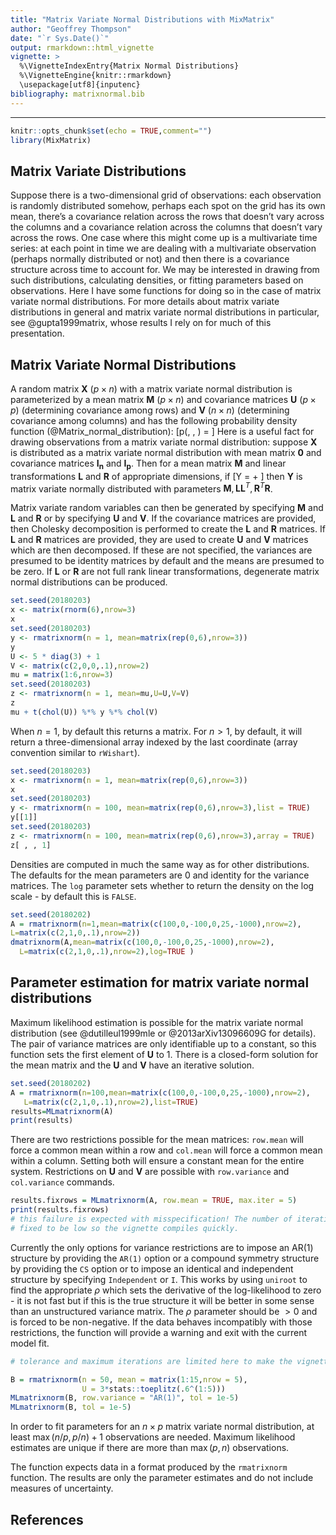 ```yaml
---
title: "Matrix Variate Normal Distributions with MixMatrix"
author: "Geoffrey Thompson"
date: "`r Sys.Date()`"
output: rmarkdown::html_vignette
vignette: >
  %\VignetteIndexEntry{Matrix Normal Distributions}
  %\VignetteEngine{knitr::rmarkdown}
  \usepackage[utf8]{inputenc}
bibliography: matrixnormal.bib  
---
```

---

```r
knitr::opts_chunk$set(echo = TRUE,comment="")
library(MixMatrix)
```

## Matrix Variate Distributions

Suppose there is a two-dimensional grid of observations: each observation is randomly distributed somehow, perhaps each spot on the grid has its own mean, there's a covariance relation across the rows that doesn't vary across the columns and a covariance relation across the columns that doesn't vary across the rows. One case where this might come up is a multivariate time series: at each point in time we are dealing with a multivariate observation (perhaps normally distributed or not) and then there is a covariance structure across time to account for. We may be interested in drawing from such distributions, calculating densities, or fitting parameters based on observations. Here I have some functions for doing so in the case of matrix variate normal distributions. For more details about matrix variate distributions in general and matrix variate normal distributions in particular, see @gupta1999matrix, whose results I rely on for much of this presentation.

## Matrix Variate Normal Distributions

A random matrix $\mathbf{X}$ $(p \times n)$ with a matrix variate normal distribution is parameterized by a mean matrix $\mathbf{M}$ $(p \times n)$ and covariance matrices $\mathbf{U}$ $(p \times p)$ (determining covariance among rows) and $\mathbf{V}$ $(n \times n)$ (determining covariance among columns) and has the following probability density function (@Matrix_normal_distribution):
\[p(\mathbf{X}\mid\mathbf{M}, \mathbf{U}, \mathbf{V}) = \frac{\exp\left( -\frac{1}{2} \, \mathrm{tr}\left[ \mathbf{V}^{-1} (\mathbf{X} - \mathbf{M})^{T} \mathbf{U}^{-1} (\mathbf{X} - \mathbf{M}) \right] \right)}{(2\pi)^{np/2} |\mathbf{V}|^{n/2} |\mathbf{U}|^{p/2}} \]
Here is a useful fact for drawing observations from a matrix variate normal distribution: suppose $\mathbf{X}$ is distributed as a matrix variate normal distribution with mean matrix $\mathbf{0}$ and covariance matrices $\mathbf{I_n}$ and $\mathbf{I_p}$. Then for a mean matrix $\mathbf{M}$ and linear transformations $\mathbf{L}$ and $\mathbf{R}$ of appropriate dimensions, if 
\[Y = \mathbf{M} + \mathbf{L}\mathbf{X}\mathbf{R}\]
then $\mathbf{Y}$ is matrix variate normally distributed with parameters $\mathbf{M}, \mathbf{LL}^T, \mathbf{R}^T\mathbf{R}$. 

Matrix variate random variables can then be generated by specifying $\mathbf{M}$ and $\mathbf{L}$ and $\mathbf{R}$ or by specifying $\mathbf{U}$ and $\mathbf{V}$. If the covariance matrices are provided, then Cholesky decomposition is performed to create the $\mathbf{L}$ and $\mathbf{R}$ matrices. If $\mathbf{L}$ and $\mathbf{R}$ matrices are provided, they are used to create $\mathbf{U}$ and $\mathbf{V}$ matrices which are then decomposed. If these are not specified, the variances are presumed to be identity matrices by default and the means are presumed to be zero. If $\mathbf{L}$ or $\mathbf{R}$ are not full rank linear transformations, degenerate matrix normal distributions can be produced.

```r
set.seed(20180203)
x <- matrix(rnorm(6),nrow=3)
x
set.seed(20180203)
y <- rmatrixnorm(n = 1, mean=matrix(rep(0,6),nrow=3))
y
U <- 5 * diag(3) + 1
V <- matrix(c(2,0,0,.1),nrow=2)
mu = matrix(1:6,nrow=3)
set.seed(20180203)
z <- rmatrixnorm(n = 1, mean=mu,U=U,V=V)
z
mu + t(chol(U)) %*% y %*% chol(V)

```

When $n=1$, by default this returns a matrix. For $n>1$, by default, it will return a three-dimensional array indexed by the last coordinate (array convention similar to `rWishart`). 

```r
set.seed(20180203)
x <- rmatrixnorm(n = 1, mean=matrix(rep(0,6),nrow=3))
x
set.seed(20180203)
y <- rmatrixnorm(n = 100, mean=matrix(rep(0,6),nrow=3),list = TRUE)
y[[1]]
set.seed(20180203)
z <- rmatrixnorm(n = 100, mean=matrix(rep(0,6),nrow=3),array = TRUE)
z[ , , 1]

```

Densities are computed in much the same way as for other distributions. The defaults for the mean parameters are 0 and identity for the variance matrices. The `log` parameter sets whether to return the density on the log scale - by default this is `FALSE`.

```r
set.seed(20180202)
A = rmatrixnorm(n=1,mean=matrix(c(100,0,-100,0,25,-1000),nrow=2),
L=matrix(c(2,1,0,.1),nrow=2))
dmatrixnorm(A,mean=matrix(c(100,0,-100,0,25,-1000),nrow=2),
  L=matrix(c(2,1,0,.1),nrow=2),log=TRUE )

```

## Parameter estimation for matrix variate normal distributions

Maximum likelihood estimation is possible for the matrix variate normal distribution (see @dutilleul1999mle or @2013arXiv13096609G for details). The pair of variance matrices are only identifiable up to a constant, so this function sets the first element of $\mathbf{U}$ to $1$. There is a closed-form solution for the mean matrix and the  $\mathbf{U}$ and  $\mathbf{V}$ have an iterative solution.

```r
set.seed(20180202)
A = rmatrixnorm(n=100,mean=matrix(c(100,0,-100,0,25,-1000),nrow=2),
   L=matrix(c(2,1,0,.1),nrow=2),list=TRUE)
results=MLmatrixnorm(A)
print(results)
```

There are two restrictions possible for the mean matrices: `row.mean` will force a common  mean within a row and `col.mean` will force a common mean within a column. Setting both will ensure a constant mean for the entire system. Restrictions on $\mathbf{U}$ and $\mathbf{V}$ are possible with `row.variance` and `col.variance` commands.

```r
results.fixrows = MLmatrixnorm(A, row.mean = TRUE, max.iter = 5)
print(results.fixrows)
# this failure is expected with misspecification! The number of iterations is also 
# fixed to be low so the vignette compiles quickly.
```

Currently the only options for variance restrictions are to impose an AR(1) structure by providing the `AR(1)` option or a compound symmetry structure by providing the `CS` option or to impose an identical and independent structure by specifying `Independent` or `I`. This works by using `uniroot` to find the appropriate $\rho$ which sets the derivative of the log-likelihood to zero - it is not fast but if this is the true structure it will be better in some sense than an unstructured variance matrix. The $\rho$ parameter should be $>0$ and is forced to be non-negative. If the data behaves incompatibly with those restrictions, the function will provide a warning and exit with the current model fit.

```r
# tolerance and maximum iterations are limited here to make the vignette compile faster

B = rmatrixnorm(n = 50, mean = matrix(1:15,nrow = 5), 
                U = 3*stats::toeplitz(.6^(1:5)))
MLmatrixnorm(B, row.variance = "AR(1)", tol = 1e-5)
MLmatrixnorm(B, tol = 1e-5)

```

In order to fit parameters for an $n \times p$ matrix variate normal distribution, at least $\max (n/p,p/n) + 1$ observations are needed. Maximum likelihood estimates are unique if there are more than $\max(p,n)$ observations.

The function expects data in a format produced by the `rmatrixnorm` function.
The results are only the parameter estimates and do not include measures of uncertainty.



## References
